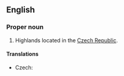 ==English==

===Proper noun===
{{en-proper noun}}

# Highlands located in the [[Czech Republic]].

====Translations====
{{trans-top|highlands}}
* Czech: {{t-|cs|Českomoravská vrchovina|f}}
{{trans-mid}}
{{trans-bottom}}